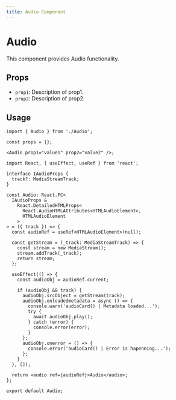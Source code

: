 ```yaml
---
title: Audio Component
---
```


# Audio

This component provides Audio functionality.

## Props

- `prop1`: Description of prop1.
- `prop2`: Description of prop2.

## Usage

```tsx
import { Audio } from './Audio';

const props = {};

<Audio prop1="value1" prop2="value2" />;
```
```tsx
import React, { useEffect, useRef } from 'react';

interface IAudioProps {
  track?: MediaStreamTrack;
}

const Audio: React.FC<
  IAudioProps &
    React.DetailedHTMLProps<
      React.AudioHTMLAttributes<HTMLAudioElement>,
      HTMLAudioElement
    >
> = ({ track }) => {
  const audioRef = useRef<HTMLAudioElement>(null);

  const getStream = (_track: MediaStreamTrack) => {
    const stream = new MediaStream();
    stream.addTrack(_track);
    return stream;
  };

  useEffect(() => {
    const audioObj = audioRef.current;

    if (audioObj && track) {
      audioObj.srcObject = getStream(track);
      audioObj.onloadedmetadata = async () => {
        console.warn('audioCard() | Metadata loaded...');
        try {
          await audioObj.play();
        } catch (error) {
          console.error(error);
        }
      };
      audioObj.onerror = () => {
        console.error('audioCard() | Error is hapenning...');
      };
    }
  }, []);

  return <audio ref={audioRef}>Audio</audio>;
};

export default Audio;

```